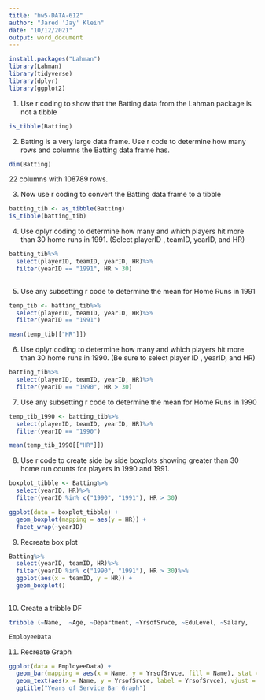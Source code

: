 ```yaml
---
title: "hw5-DATA-612"
author: "Jared 'Jay' Klein"
date: "10/12/2021"
output: word_document
---
```


```r
install.packages("Lahman")
library(Lahman)
library(tidyverse)
library(dplyr)
library(ggplot2)
```

1) Use r coding to show that the Batting data from the Lahman package  is not a tibble

```r
is_tibble(Batting)
```


2) Batting is a very large data frame. Use r code to determine how many rows and columns  the Batting data frame has.

```r
dim(Batting)
```

22 columns with 108789 rows. 

3) Now use r coding to convert the Batting data frame to a tibble

```r
batting_tib <- as_tibble(Batting)
is_tibble(batting_tib)
```

4)  Use dplyr coding to determine how many and which players hit more than 30 home runs in 1991. (Select playerID , teamID, yearID, and HR)

```r
batting_tib%>%
  select(playerID, teamID, yearID, HR)%>%
  filter(yearID == "1991", HR > 30)
  
```


 5) Use any subsetting r code to determine the mean for Home Runs in 1991
 
```r
temp_tib <- batting_tib%>%
  select(playerID, teamID, yearID, HR)%>%
  filter(yearID == "1991")

mean(temp_tib[["HR"]])

```
 

6)  Use dplyr coding to determine how many and which players hit more than 30 home runs in 1990.  (Be sure to select player ID , yearID, and  HR)

```r
batting_tib%>%
  select(playerID, teamID, yearID, HR)%>%
  filter(yearID == "1990", HR > 30)
```
 
7)  Use any subsetting r code to determine the mean for Home Runs in 1990

```r
temp_tib_1990 <- batting_tib%>%
  select(playerID, teamID, yearID, HR)%>%
  filter(yearID == "1990")

mean(temp_tib_1990[["HR"]])
```


8) Use r code to create side by side boxplots showing greater than 30 home run    counts for players in 1990 and 1991.

```r
boxplot_tibble <- Batting%>%
  select(yearID, HR)%>%
  filter(yearID %in% c("1990", "1991"), HR > 30)

ggplot(data = boxplot_tibble) +
  geom_boxplot(mapping = aes(y = HR)) +
  facet_wrap(~yearID)
```


9) Recreate box plot

```r
Batting%>%
  select(yearID, teamID, HR)%>%
  filter(yearID %in% c("1990", "1991"), HR > 30)%>%
  ggplot(aes(x = teamID, y = HR)) +
  geom_boxplot()
  
```

10) Create a tribble DF

```r
tribble (~Name,  ~Age, ~Department, ~YrsofSrvce, ~EduLevel, ~Salary,                   "Carlos", 30,  "Personnel",               4,          "MS",       71500,                   "Jacob",  26,  "Accounting",            6,            "BS",       70000,                   "Elaine",  31,    "IT",                           4,            "BS",      75000,                    "Alice",  42,   "Sales",                        5,          "BS",       72000,                     "Juan",   31,    "IT",                           7,          "BS",        68000,                     "Ray",    28,  "Accounting",             5,          "MS",       81000,                     "Kate",   25,   "Sales",                       4,          "BS",        74000,                    "Leon",   30,  "Personnel",               11,          "MS",     78000,                   "Robert", 29,  "Accounting",              8,          "MS",      77500)-> EmployeeData

EmployeeData
```


11) Recreate Graph

```r
ggplot(data = EmployeeData) +
  geom_bar(mapping = aes(x = Name, y = YrsofSrvce, fill = Name), stat = "identity") +
  geom_text(aes(x = Name, y = YrsofSrvce, label = YrsofSrvce), vjust = 2) +
  ggtitle("Years of Service Bar Graph")
```


